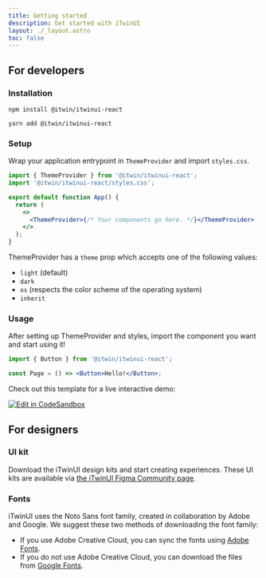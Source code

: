 ```yaml
---
title: Getting started
description: Get started with iTwinUI
layout: ./_layout.astro
toc: false
---
```


## For developers

### Installation

```shell
npm install @itwin/itwinui-react
```

```shell
yarn add @itwin/itwinui-react
```

### Setup

Wrap your application entrypoint in `ThemeProvider` and import `styles.css`.

```jsx
import { ThemeProvider } from '@itwin/itwinui-react';
import '@itwin/itwinui-react/styles.css';

export default function App() {
  return (
    <>
      <ThemeProvider>{/* Your components go here. */}</ThemeProvider>
    </>
  );
}
```

ThemeProvider has a `theme` prop which accepts one of the following values:

- `light` (default)
- `dark`
- `os` (respects the color scheme of the operating system)
- `inherit`

### Usage

After setting up ThemeProvider and styles, import the component you want and start using it!

```jsx
import { Button } from '@itwin/itwinui-react';

const Page = () => <Button>Hello!</Button>;
```

Check out this template for a live interactive demo:

[![Edit in CodeSandbox](https://assets.codesandbox.io/github/button-edit-lime.svg)](https://codesandbox.io/s/github/iTwin/iTwinUI/tree/main/cra-sandbox?file=/src/App.tsx)

## For designers

### UI kit

Download the iTwinUI design kits and start creating experiences. These UI kits are available via [the iTwinUI Figma Community page](https://www.figma.com/@itwinui).

### Fonts

iTwinUI uses the Noto Sans font family, created in collaboration by Adobe and Google. We suggest these two methods of downloading the font family:

- If you use Adobe Creative Cloud, you can sync the fonts using [Adobe Fonts](https://fonts.adobe.com/fonts/noto-sans).
- If you do not use Adobe Creative Cloud, you can download the files from [Google Fonts](https://fonts.google.com/noto/specimen/Noto+Sans).
